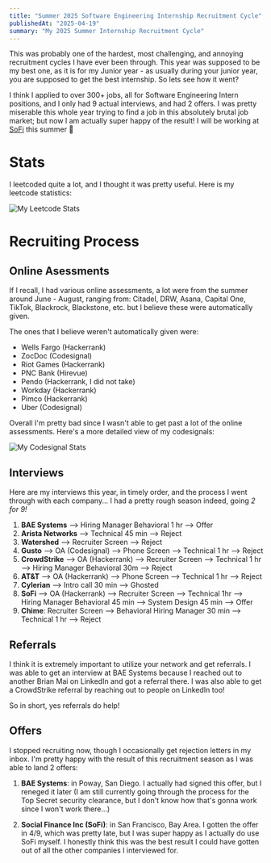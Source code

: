 ```yaml
---
title: "Summer 2025 Software Engineering Internship Recruitment Cycle"
publishedAt: "2025-04-19"
summary: "My 2025 Summer Internship Recruitment Cycle"
---
```


This was probably one of the hardest, most challenging, and annoying recruitment cycles I have ever been through. 
This year was supposed to be my best one, as it is for my Junior year - as
usually during your junior year, you are supposed to get the best internship. 
So lets see how it went? 

I think I applied to over 300+ jobs, all for Software Engineering Intern positions, and I only had 9 actual interviews, and had 2 offers. I was pretty miserable this whole year trying to find a job in this absolutely brutal job market; but now I am actually super happy of the result! I will be working at [SoFi](https://www.sofi.com/) this summer 🎉

# Stats 

I leetcoded quite a lot, and I thought it was pretty useful. Here is my leetcode statistics:

![My Leetcode Stats](/leetcode.png)

# Recruiting Process

## Online Asessments

If I recall, I had various online assessments, a lot were from the summer around June - August, ranging from: Citadel, DRW, Asana, Capital One, TikTok, Blackrock, Blackstone, etc. but I believe these were automatically given. 

The ones that I believe weren't automatically given were: 
- Wells Fargo (Hackerrank) 
- ZocDoc (Codesignal)
- Riot Games (Hackerrank) 
- PNC Bank (Hirevue)
- Pendo (Hackerrank, I did not take) 
- Workday (Hackerrank)
- Pimco (Hackerrank) 
- Uber (Codesignal) 

Overall I'm pretty bad since I wasn't able to get past a lot of the online assessments. Here's a more detailed view of my codesignals: 


![My Codesignal Stats](/codesignal.png)

## Interviews

Here are my interviews this year, in timely order, and the process I went through with each company... I had a pretty rough season indeed, going *2 for 9!*

1. **BAE Systems** --> Hiring Manager Behavioral 1 hr --> Offer
2. **Arista Networks** --> Technical 45 min --> Reject
3. **Watershed** --> Recruiter Screen --> Reject
4. **Gusto** --> OA (Codesignal) --> Phone Screen --> Technical 1 hr --> Reject
5. **CrowdStrike** --> OA (Hackerrank) --> Recruiter Screen --> Technical 1 hr --> Hiring Manager Behavioral 30m --> Reject
6. **AT&T** --> OA (Hackerrank) --> Phone Screen --> Technical 1 hr --> Reject
7. **Cylerian** --> Intro call 30 min --> Ghosted
8. **SoFi** --> OA (Hackerrank) --> Recruiter Screen --> Technical 1hr --> Hiring Manager Behavioral 45 min --> System Design 45 min --> Offer 
9. **Chime**: Recruiter Screen --> Behavioral Hiring Manager 30 min --> Technical 1 hr --> Reject
 
## Referrals

I think it is extremely important to utilize your network and get referrals. I was able to get an interview at BAE Systems because I reached out to another Brian Mai on LinkedIn and got a referral there. I was also able to get a CrowdStrike referral by reaching out to people on LinkedIn too!

So in short, yes referrals do help! 

## Offers 

I stopped recruiting now, though  I occasionally get rejection letters in my inbox. I'm pretty happy with the result of this recruitment season as I was able to land 2 offers: 

1. **BAE Systems**: in Poway, San Diego. I actually had signed this offer, but I reneged it later (I am still currently going through the process for the Top Secret security clearance, but I don't know how that's gonna work since I won't work there...) 

2. **Social Finance Inc (SoFi)**: in San Francisco, Bay Area. I gotten the offer in 4/9, which was pretty late, but I was super happy as I actually do use SoFi myself. I honestly think this was the best result I could have gotten out of all the other companies I interviewed for. 


